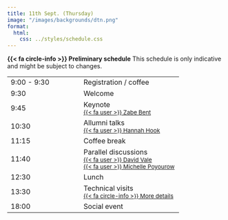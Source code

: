 ```yaml
---
title: 11th Sept. (Thursday)
image: "/images/backgrounds/dtn.png"
format:
  html:
    css: ../styles/schedule.css
---
```

<div class="alert alert-info">
  <strong>{{< fa circle-info >}} Preliminary schedule</strong> This schedule is only indicative and might be subject to changes.
</div>

::: {.schedule-forum}
| |  |
| --- | ---- |
| 9:00 - 9:30 | <span class="event-outline-blue"></span> Registration / coffee                |
| 9:30        | <span class="event-outline-blue"></span> Welcome    |
| 9:45        | <span class="event-filled-green"></span> Keynote          <br/> <small>[{{< fa user >}} Zabe Bent](/speakers/zbent.html)</small>               |
| 10:30       | <span class="event-filled-green"></span> Allumni talks      <br/> <small>[{{< fa user >}} Hannah Hook](/speakers/hhook.html)</small>          |
| 11:15       | <span class="event-outline-blue"></span> Coffee break                         |
| 11:40       | <span class="event-filled-green size-2"></span> Parallel discussions  <br/> <small>[{{< fa user >}} David Vale](/speakers/dvale.html)</small> <br/> <small>[{{< fa user >}} Michelle Poyourow](/speakers/mpoyourow.html)</small> |
| 12:30       | <span class="event-outline-blue"></span> Lunch                                |
| 13:30       | <span class="event-filled-blue size-3"></span> Technical visits  <br/><small>[{{< fa circle-info >}}  More details](/forum/technical.html)</small> |
| 18:00       | <span class="event-filled-red size-3"></span> Social event             |
:::